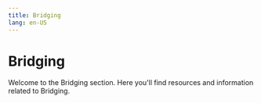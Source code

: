 ```yaml
---
title: Bridging
lang: en-US
---
```



# Bridging

Welcome to the Bridging section. Here you'll find resources and information related to Bridging.

<Cards>
  <Card title="Bridging basics" href="/builders/app-developers/bridging/basics" />
  <Card title="Custom bridges" href="/builders/app-developers/bridging/custom-bridge" />
  <Card title="Sending data between l1 and l2" href="/builders/app-developers/bridging/messaging" />
  <Card title="Using the standard bridge" href="/builders/app-developers/bridging/standard-bridge" />
</Cards>